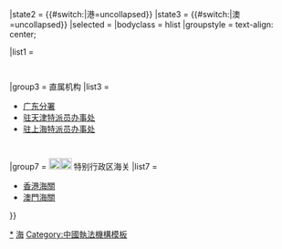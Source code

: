 {{Navbox with collapsible groups
|name = 中华人民共和国海关
|title = {{PRC}}[[中华人民共和国海关|海关]]
|state = {{{state|autocollapse}}}
|state1 = {{#switch:{{{1}}}|总=uncollapsed}}
|state2 = {{#switch:{{{1}}}|港=uncollapsed}}
|state3 = {{#switch:{{{1}}}|澳=uncollapsed}}
|selected = {{{1}}}
|bodyclass = hlist
|groupstyle = text-align: center;

|list1 =
  {{Navbox |child
   |image = [[File:Emblem for China Customs Office.svg|70px|海关关徽]]
   |above = 《[[中华人民共和国海关法]]》
   |group1 = [[中华人民共和国海关总署|海关总署]]
   |list1 = 
{{Navbox subgroup
|list1 = 
* [[海关总署办公厅|办公厅（口岸办）]]
* [[海关总署政策法规司|政策法规司]]
* [[海关总署综合业务司|综合业务司]]
* [[海关总署自贸区和特殊区域发展司|自贸区和特殊区域发展司]]
* [[海关总署风险管理司|风险管理司]]
* [[海关总署关税征管司|关税征管司]]
* [[海关总署卫生检疫司|卫生检疫司]]
* [[海关总署动植物检疫司|动植物检疫司]]
* [[海关总署进出口食品安全局|进出口食品安全局]]
* [[海关总署商品检验司|商品检验司]]
* [[海关总署口岸监管司|口岸监管司]]
* [[海关总署统计分析司|统计分析司]]
* [[海关总署企业管理和稽查司|企业管理和稽查司]]
* [[海关总署缉私局|缉私局（打击走私办）]]
* [[海关总署国际合作司|国际合作司（港澳台办）]]
* [[海关总署财务司|财务司]]
* [[海关总署科技发展司|科技发展司]]
* [[海关总署督察内审司|督察内审司]]
* [[海关总署人事教育司|人事教育司]]
* [[海关总署政治部|政治部]]
* [[中国共产党海关总署机关委员会|机关党委（政工办）]]
* [[海关总署离退休干部局|离退休干部局]]
   |list2 =
* [[海关总署机关服务中心]]
* [[全国海关教育培训中心]]
* [[全国海关信息中心|全国海关信息中心（全国海关电子通关中心）]]
* [[海关总署物资装备采购中心]]
* [[中国海关出版社]]
* [[中国电子口岸数据中心]]
* [[海关总署研究中心]]
* [[中国海关博物馆]]
* [[海关总署国际检验检疫标准与技术法规研究中心]]
* [[中国检验检疫编辑部]]
* {{nowrap|<sup>[[海关总署驻上海特派员办事处|上海特派办]]管辖</sup>[[上海海关学院]]}}
* {{nowrap|<sup>[[海关总署驻天津特派员办事处|天津特派办]]管辖</sup>[[中国海关管理干部学院]]}}
}}
   |group3 = [[中华人民共和国政府信息公开|政府信息公开]]
   |list3 =
* [[中华人民共和国海关总署文告|文告]]
* 《[[中国海关 (刊物)|中国海关]]》
* 《[[海关统计]]》
* 《[[海关月报]]》
* 《[[海关统计年鉴]]》
* 《[[中国对外贸易指数]]》
* 《[[金钥匙]]》
}}

|group3 = 直属机构
|list3 = 
* [[中华人民共和国海关总署广东分署|广东分署]]
* [[海关总署驻天津特派员办事处|驻天津特派员办事处]]
* [[海关总署驻上海特派员办事处|驻上海特派员办事处]]
  {{Navbox |child
   |group1 = [[中华人民共和国海关总署广东分署|广东分署]]管辖
   |list1 =
* [[广州海关]]
* [[深圳海关]]
* [[拱北海关]]
* [[汕头海关]]
* [[黄埔海关]]
* [[江门海关]]
* [[湛江海关]]
   |group2 = [[海关总署驻天津特派员办事处|天津特派办]]管辖
   |list2 =
* [[北京海关]]
* [[天津海关]]
* [[石家庄海关]]
* [[太原海关]]
* [[呼和浩特海关]]
* [[满洲里海关]]
* [[大连海关]]
* [[沈阳海关]]
* [[长春海关]]
* [[郑州海关]]
* [[哈尔滨海关]]
* [[兰州海关]]
* [[银川海关]]
* [[乌鲁木齐海关]]
   |group3 = [[海关总署驻上海特派员办事处|上海特派办]]管辖
   |list3 =
* [[上海海关]]
* [[南京海关]]
* [[杭州海关]]
* [[宁波海关]]
* [[合肥海关]]
* [[福州海关]]
* [[厦门海关]]
* [[南昌海关]]
* [[青岛海关]]
* [[济南海关]]
   |group4 = 总署直接管理
   |list4 =
* [[武汉海关]]
* [[长沙海关]]
* [[南宁海关]]
* [[海口海关]]
* [[重庆海关]]
* [[成都海关]]
* [[贵阳海关]]
* [[昆明海关]]
* [[拉萨海关]]
* [[西安海关]]
}}

|group7 = [[File:Regional Emblem of Hong Kong.svg|20px|香港区徽]][[File:Regional_Emblem_of_Macau.svg|20px|澳门区徽]] 特别行政区海关
|list7 =
* [[香港海關]]
* [[澳門海關]]
}}<noinclude>

[[Category:中华人民共和国海关|*]]
[[Category:中华人民共和国海关导航模板| ]]
[[Category:中华人民共和国政府机构导航模板|海]]
[[Category:中國執法機構模板]]
</noinclude>